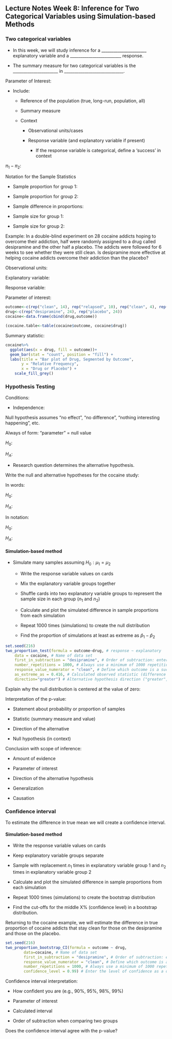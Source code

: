 ## Lecture Notes Week 8: Inference for Two Categorical Variables using Simulation-based Methods


\setstretch{1}

### Two categorical variables {-}

\setstretch{1.5}

* In this week, we will study inference for a ______________________ explanatory variable and a _________________________ response.

* The summary measure for two categorical variables is the ______________________ in _____________________________.

\setstretch{1}

Parameter of Interest:  

* Include:
 
    * Reference of the population (true, long-run, population, all)
	
	* Summary measure

	* Context
	   
	    * Observational units/cases
	   
	    * Response variable (and explanatory variable if present)
	       
	        * If the response variable is categorical, define a ‘success’ in context

$\pi_1-\pi_2:$ 

\vspace{0.5in}

\setstretch{1.5}

Notation for the Sample Statistics

* Sample proportion for group 1:

* Sample proportion for group 2:

* Sample difference in proportions: 

* Sample size for group 1:

* Sample size for group 2:

\setstretch{1}

Example: In a double-blind experiment on 28 cocaine addicts hoping to overcome their addiction, half were randomly assigned to a drug called desipramine and the other half a placebo.  The addicts were followed for 6 weeks to see whether they were still clean.  Is desipramine more effective at helping cocaine addicts overcome their addiction than the placebo?

Observational units: 

\vspace{0.2in}

Explanatory variable:

\vspace{0.2in}

Response variable:

\vspace{0.2in}

Parameter of interest:

\vspace{0.5in}

```r
outcome<-c(rep("clean", 14), rep("relapsed", 10), rep("clean", 4), rep("relapsed", 20))
drug<-c(rep("desipramine", 24), rep("placebo", 24))
cocaine<-data.frame(cbind(drug,outcome))
```

```r
(cocaine.table<-table(cocaine$outcome, cocaine$drug))
```
Summary statistic:

\vspace{0.5in}

```r
cocaine%>%
  ggplot(aes(x = drug, fill = outcome))+
  geom_bar(stat = "count", position = "fill") +
  labs(title = "Bar plot of Drug, Segmented by Outcome",
       y = "Relative Frequency",
       x = "Drug or Placebo") +
    scale_fill_grey()
```

\newpage

### Hypothesis Testing {-}

Conditions:

* Independence:

\vspace{0.3in}

Null hypothesis assumes “no effect”, “no difference”, “nothing interesting happening”, etc.

\rgi Always of form:  “parameter” = null value

$H_0:$

\vspace{0.5in}

$H_A:$

\vspace{0.5in}

* Research question determines the alternative hypothesis.

Write the null and alternative hypotheses for the cocaine study:

In words: 

$H_0:$

\vspace{0.5in}

$H_A:$

\vspace{0.5in}

In notation:

$H_0:$

\vspace{0.2in}

$H_A:$

\vspace{0.2in}

#### Simulation-based method {-}

* Simulate many samples assuming $H_0: \mu_1 = \mu_2$

    * Write the response variable values on cards

    * Mix the explanatory variable groups together
    
    * Shuffle cards into two explanatory variable groups to represent the sample size in each group ($n_1$ and $n_2$)

    * Calculate and plot the simulated difference in sample proportions from each simulation

    * Repeat 1000 times (simulations) to create the null distribution

    * Find the proportion of simulations at least as extreme as $\hat{p}_1 - \hat{p}_2$
    
```r
set.seed(216)
two_proportion_test(formula = outcome~drug, # response ~ explanatory
    data = cocaine, # Name of data set
    first_in_subtraction = "desipramine", # Order of subtraction: enter the name of Group 1
    number_repetitions = 1000, # Always use a minimum of 1000 repetitions
    response_value_numerator = "clean", # Define which outcome is a success
    as_extreme_as = 0.416, # Calculated observed statistic (difference in sample proportions)
    direction="greater") # Alternative hypothesis direction ("greater","less","two-sided")
```

Explain why the null distribution is centered at the value of zero:

\newpage

Interpretation of the p-value:

* Statement about probability or proportion of samples

* Statistic (summary measure and value)
    
* Direction of the alternative 
    
* Null hypothesis (in context) 

\vspace{0.8in}

Conclusion with scope of inference: 

* Amount of evidence
    
* Parameter of interest 
    
* Direction of the alternative hypothesis

* Generalization

* Causation

\vspace{0.8in}

### Confidence interval {-}

To estimate the difference in true mean we will create a confidence interval.

#### Simulation-based method {-}

* Write the response variable values on cards

* Keep explanatory variable groups separate
    
* Sample with replacement $n_1$ times in explanatory variable group 1 and $n_2$ times in explanatory variable group 2

* Calculate and plot the simulated difference in sample proportions from each simulation

* Repeat 1000 times (simulations) to create the bootstrap distribution

* Find the cut-offs for the middle X% (confidence level) in a bootstrap distribution.

Returning to the cocaine example, we will estimate the difference in true proportion of cocaine addicts that stay clean for those on the desipramine and those on the placebo.

```r
set.seed(216)
two_proportion_bootstrap_CI(formula = outcome ~ drug, 
        data=cocaine, # Name of data set
        first_in_subtraction = "desipramine", # Order of subtraction: enter the name of Group 1
        response_value_numerator = "clean", # Define which outcome is a success 
        number_repetitions = 1000, # Always use a minimum of 1000 repetitions
        confidence_level = 0.99) # Enter the level of confidence as a decimal
```

Confidence interval interpretation:

* How confident you are (e.g., 90%, 95%, 98%, 99%)
    
* Parameter of interest
    
* Calculated interval
    
* Order of subtraction when comparing two groups

\vspace{0.8in}

Does the confidence interval agree with the p-value?

\vspace{0.5in}


\newpage
